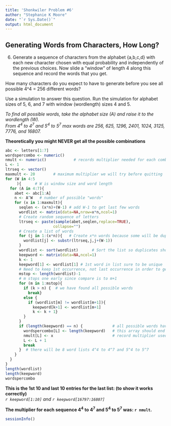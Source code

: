 ```yaml
---
title: 'Shonkwiler Problem #6'
author: "Stephanie K Moore"
date: "`r Sys.Date()`"
output: html_document
---
```

## Generating Words from Characters, How Long? ##

6. Generate a sequence of characters from the alphabet {a,b,c,d} with each new character chosen with equal probability and independently of the previous choices.  Now slide a "window" of length 4 along this sequence and record the words that you get.  

How many characters do you expect to have to generate before you see all possible 4^4 = 256 different words?     

Use a simulation to answer this question.  Run the simulation for alphabet sizes of 5, 6, and 7 with window (wordlength)  sizes 4 and 5.      

*To find all possible words, take the alphabet size (A) and raise it to the wordlength (W).*    
*From $4^4$ to $4^7$ and $5^4$ to $5^7$ max words are 256, 625, 1296, 2401, 1024, 3125, 7776, and 16807.*

**Theoretically you might NEVER get all the possible combinations**     

```r
abc <- letters[1:7]
wordspercombo <- numeric()
nmult <- numeric()            # records multiplier needed for each combination to capture all possible words 
L <- 1
ltrseq <- vector()
maxmult <- 20        # maximum multiplier we will try before quitting
for (W in 4:5
     ){      # W is window size and word length
  for (A in 4:7){ 
    abet <- abc[1:A]
    n <- A^W   # number of possible "words"
    for (x in 1:maxmult){
      seqlen <- (x*n)+(W-1) # add W-1 to get last few words
      wordlist <- matrix(data=NA,nrow=x*n,ncol=1)
      # Create random sequence of letters
      ltrseq <- paste(sample(abet,seqlen,replace=TRUE),
                     collapse="")
      # Create a list of words
      for (j in 1:(x*n)){   # Create x*n words because some will be duplicates
        wordlist[j] <- substr(ltrseq,j,j+(W-1))
      }
      wordlist <- sort(wordlist)      # Sort the list so duplicates show up together
      keepword <- matrix(data=NA,ncol=1)
      k <- 1
      keepword[1] <- wordlist[1] # 1st word in list sure to be unique
      # Need to keep 1st occurrence, not last occurrence in order to get last word in array
      mstop <- length(wordlist)-1
      # m stops one early since compare is to m+1
      for (m in 1:mstop){ 
        if (k > n) {  # we have found all possible words
          break}
        else {
          if (wordlist[m] != wordlist[m+1]){
            keepword[k+1] <- wordlist[m+1]
            k <- k + 1}
        }
      }
      if (length(keepword) == n) {             # all possible words have been found, get out
        wordspercombo[L] <- length(keepword)   # this array should end up with the max words for each list 
        nmult[L] <- x                          # record multiplier used for this list
        L <- L + 1
        break
      }  # there will be 8 word lists 4^4 to 4^7 and 5^4 to 5^7
    }
  }
}
length(wordlist)
length(keepword)
wordspercombo
```
**This is the 1st 10 and last 10 entries for the last list: (to show it works correctly)**    
*`r keepword[1:10]` and `r keepword[16797:16807]`*    

**The multiplier for each sequence $4^4$ to $4^7$ and $5^4$ to $5^7$ was: `r nmult`.**    

```r
sessionInfo()
```